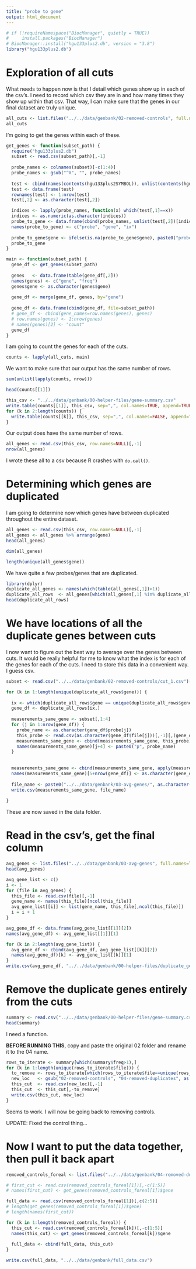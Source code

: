 ```yaml
---
title: "probe to gene"
output: html_document
---
```


```r
# if (!requireNamespace("BiocManager", quietly = TRUE))
#     install.packages("BiocManager")
# BiocManager::install("hgu133plus2.db", version = "3.8")
library("hgu133plus2.db")
```

# Exploration of all cuts
What needs to happen now is that I detail which genes show up in each of the csv's. I need to record which csv they are in and how many times they show up within that csv. That way, I can make sure that the genes in our final dataset are truly unique.

```r
all_cuts <- list.files("../../data/genbank/02-removed-controls", full.names=TRUE)
all_cuts
```

I'm going to get the genes within each of these.


```r
get_genes <- function(subset_path) {
  require("hgu133plus2.db")
  subset <- read.csv(subset_path)[,-1]
  
  probe_names <- colnames(subset)[-c(1:4)]
  probe_names <- gsub("^X", "", probe_names)
  
  test <- cbind(names(contents(hgu133plus2SYMBOL)), unlist(contents(hgu133plus2SYMBOL)))
  test <- data.frame(test)
  rownames(test) <- 1:nrow(test)
  test[,2] <- as.character(test[,2])

  indices <- lapply(probe_names, function(x) which(test[,1]==x))
  indices <- as.numeric(as.character(indices))
  probe_to_gene <- data.frame(cbind(probe_names, unlist(test[,2])[indices], 1:length(indices)))
  names(probe_to_gene) <- c("probe", "gene", "ix")
  
  probe_to_gene$gene <- ifelse(is.na(probe_to_gene$gene), paste0("probe_",as.character(probe_to_gene$probe)), as.character(probe_to_gene$gene))
  probe_to_gene
}
```

```r
main <- function(subset_path) {
  gene_df <- get_genes(subset_path)
  
  genes   <- data.frame(table(gene_df[,2]))
  names(genes) <- c("gene", "freq")
  genes$gene <- as.character(genes$gene)
  
  gene_df <- merge(gene_df, genes, by="gene")
  
  gene_df <- data.frame(cbind(gene_df, file=subset_path))
  # gene_df <- cbind(gene_names=row.names(genes), genes)
  # row.names(genes) <- 1:nrow(genes)
  # names(genes)[2] <- "count"
  gene_df
}
```

I am going to count the genes for each of the cuts.

```r
counts <- lapply(all_cuts, main)
```

We want to make sure that our output has the same number of rows.

```r
sum(unlist(lapply(counts, nrow)))
```

```r
head(counts[[1]])
```

```r
this_csv <- "../../data/genbank/00-helper-files/gene-summary.csv"
write.table(counts[[1]], this_csv, sep=",", col.names=TRUE, append=TRUE)
for (k in 2:length(counts)) {
  write.table(counts[[k]], this_csv, sep=",", col.names=FALSE, append=TRUE)
}
```

Our output does have the same number of rows.

```r
all_genes <- read.csv(this_csv, row.names=NULL)[,-1]
nrow(all_genes)
```

I wrote these all to a csv because R crashes with `do.call()`.

# Determining which genes are duplicated
I am going to determine now which genes have between duplicated throughout the entire dataset.

```r
all_genes <- read.csv(this_csv, row.names=NULL)[,-1]
all_genes <- all_genes %>% arrange(gene)
head(all_genes)
```

```r
dim(all_genes)
```

```r
length(unique(all_genes$gene))
```

We have quite a few probes/genes that are duplicated.

```r
library(dplyr)
duplicate_all_genes <- names(which(table(all_genes[,1])>1))
duplicate_all_rows  <- all_genes[which(all_genes[,1] %in% duplicate_all_genes),] %>% arrange(gene)
head(duplicate_all_rows)
```

# We have locations of all the duplicate genes between cuts
I now want to figure out the best way to average over the genes between cuts. It would be really helpful for me to know what the index is for each of the genes for each of the cuts. I need to store this data in a convenient way. I guess csv.

```r
subset <- read.csv("../../data/genbank/02-removed-controls/cut_1.csv")[,-1]

for (k in 1:length(unique(duplicate_all_rows$gene))) {
  
  ix <- which(duplicate_all_rows$gene == unique(duplicate_all_rows$gene)[k])
  gene_df <- duplicate_all_rows[ix,]
  
  measurements_same_gene <- subset[,1:4]
  for (j in 1:nrow(gene_df)) {
    probe_name <- as.character(gene_df$probe[j])
    this_probe <- read.csv(as.character(gene_df$file[j]))[,-1][,(gene_df$ix[j]+4)]
    measurements_same_gene <- cbind(measurements_same_gene, this_probe)
    names(measurements_same_gene)[j+4] <- paste0("p", probe_name)
  }
  
  
  measurements_same_gene <- cbind(measurements_same_gene, apply(measurements_same_gene[,5:(4+j)], 1, sum) / nrow(gene_df))
  names(measurements_same_gene)[5+nrow(gene_df)] <- as.character(gene_df$gene[1])
  
  file_name <- paste0("../../data/genbank/03-avg-genes/", as.character(gene_df$gene[1]), ".csv")
  write.csv(measurements_same_gene, file_name)
  
}
```

These are now saved in the data folder.


# Read in the csv's, get the final column

```r
avg_genes <- list.files("../../data/genbank/03-avg-genes", full.names=TRUE)
head(avg_genes)
```

```r
avg_gene_list <- c()
i <- 1
for (file in avg_genes) {
  this_file <- read.csv(file)[,-1]
  gene_name <- names(this_file)[ncol(this_file)]
  avg_gene_list[[i]] <- list(gene_name, this_file[,ncol(this_file)])
  i = i + 1
}
```

```r
avg_gene_df <- data.frame(avg_gene_list[[1]][2])
names(avg_gene_df) <- avg_gene_list[[1]][1]
```

```r
for (k in 2:length(avg_gene_list)) {
  avg_gene_df <- cbind(avg_gene_df, avg_gene_list[[k]][2])
  names(avg_gene_df)[k] <- avg_gene_list[[k]][1]
}
write.csv(avg_gene_df, "../../data/genbank/00-helper-files/duplicate_genes.csv")
```



# Remove the duplicate genes entirely from the cuts


```r
summary <- read.csv("../../data/genbank/00-helper-files/gene-summary.csv", row.names=NULL)[,-1]
head(summary)
```

I need a function.

**BEFORE RUNNING THIS**, copy and paste the original 02 folder and rename it to the 04 name.

```r
rows_to_iterate <- summary[which(summary$freq>1),]
for (k in 1:length(unique(rows_to_iterate$file))) {
  to_remove <- rows_to_iterate[which(rows_to_iterate$file==unique(rows_to_iterate$file)[k]),]$ix+4
  new_loc   <- gsub("02-removed-controls", "04-removed-duplicates", as.character(rows_to_iterate$file[k]))
  this_cut  <- read.csv(new_loc)[,-1]
  this_cut  <- this_cut[,-to_remove]
  write.csv(this_cut, new_loc)
}

```

Seems to work. I will now be going back to removing controls.

UPDATE: Fixed the control thing...

# Now I want to put the data together, then pull it back apart

```r
removed_controls_foreal <- list.files("../../data/genbank/04-removed-duplicates", full.names=TRUE)

# first_cut <- read.csv(removed_controls_foreal[1])[,-c(1:5)]
# names(first_cut) <- get_genes(removed_controls_foreal[1])$gene

full_data <- read.csv(removed_controls_foreal[1])[,c(2:5)]
# length(get_genes(removed_controls_foreal[1])$gene)
# length(names(first_cut))

for (k in 1:length(removed_controls_foreal)) {
  this_cut <- read.csv(removed_controls_foreal[k])[,-c(1:5)]
  names(this_cut) <- get_genes(removed_controls_foreal[k])$gene
  
  full_data <- cbind(full_data, this_cut)
}

write.csv(full_data, "../../data/genbank/full_data.csv")
```
